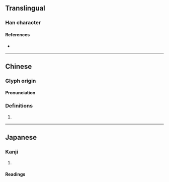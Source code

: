 {{character info}}
==Translingual==

===Han character===
{{Han char|rn=98|rad=瓦|as=07|sn=12|four=|canj=SIMVN|ids=⿰镸瓦}}

====References====
* {{Han ref|kx=0749.230|dkj=21509|dj=1158.050|hdz=21425.070|uh=74FA|ud=29946}}

----

==Chinese==
{{zh-forms}}

===Glyph origin===
{{Han etym}}
{{Han compound|長|alt1=镸|瓦|t2=earthenware|c1=p|c2=s|ls=psc}}

====Pronunciation====
{{zh-pron
|m=cháng
|c=coeng4
|mc=y
|oc=y
}}

===Definitions===
{{zh-hanzi}}

# {{rfdef|zh}}

----

==Japanese==

===Kanji===
{{ja-kanji|grade=|rs=瓦07}}

# {{rfdef|ja|sort=瓦07}}

====Readings====
{{ja-readings
|goon=じょう-<ぢやう
|kanon=ちょう-<ちやう
|kun=かめ
|nanori=}}